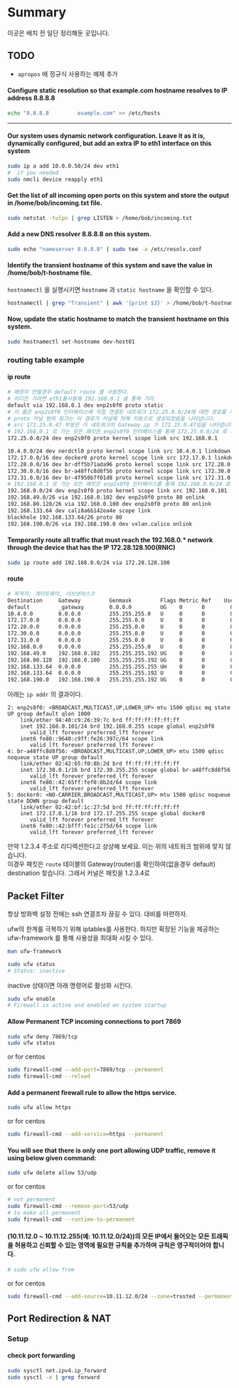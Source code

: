 # Summary
이곳은 배치 전 일단 정리해둔 곳입니다.

## TODO
- `apropos` 에 정규식 사용하는 예제 추가


#### Configure static resolution so that example.com hostname resolves to IP address 8.8.8.8
```bash
echo "8.8.8.8         example.com" >> /etc/hosts
``` 
---  

#### Our system uses dynamic network configuration. Leave it as it is, dynamically configured, but add an extra IP to eth1 interface on this system

```bash
sudo ip a add 10.0.0.50/24 dev eth1
#  if you needed
sudo nmcli device reapply eth1
```
#### Get the list of all incoming open ports on this system and store the output in /home/bob/incoming.txt file.
```bash
sudo netstat -tulpn | grep LISTEN > /home/bob/incoming.txt
```

#### Add a new DNS resolver 8.8.8.8 on this system.
```bash
sudo echo "nameserver 8.8.8.8" | sudo tee -a /etc/resolv.conf
```

#### Identify the transient hostname of this system and save the value in /home/bob/t-hostname file.
`hostnamectl` 을 실행시키면 `hostname` 과 `static hostname` 을 확인할 수 있다.
```bash
hostnamectl | grep "Transient" | awk '{print $3}' > /home/bob/t-hostname
```

#### Now, update the static hostname to match the transient hostname on this system.
```bash
sudo hostnamectl set-hostname dev-host01
```



### routing table example
#### ip route
```bash
# 매칭이 안될경우 default route 를 사용한다.
# 어디든 가려면 eth1를사용해 192.168.0.1 을 통해 가라
default via 192.168.0.1 dev enp2s0f0 proto static
# 이 줄은 enp2s0f0 인터페이스에 직접 연결된 네트워크 172.25.0.0/24에 대한 경로를 지정합니다. 
# proto 커널 범위 링크는 이 경로가 커널에 의해 자동으로 생성되었음을 나타냅니다.
# src 172.25.0.47 부분은 이 네트워크의 Gateway ip 가 172.25.0.47임을 나타냅니다.
# 192.168.0.1 로 가는 모든 패킷은 enp2s0f0 인터페이스를 통해 172.25.0.0/24 로 가라
172.25.0.0/24 dev enp2s0f0 proto kernel scope link src 192.168.0.1

10.4.0.0/24 dev nerdctl0 proto kernel scope link src 10.4.0.1 linkdown
172.17.0.0/16 dev docker0 proto kernel scope link src 172.17.0.1 linkdown
172.28.0.0/16 dev br-dff5b71ada96 proto kernel scope link src 172.28.0.1
172.30.0.0/16 dev br-a48ffc8d8f56 proto kernel scope link src 172.30.0.1
172.31.0.0/16 dev br-4f950b7f01d8 proto kernel scope link src 172.31.0.1
# 192.168.0.1 로 가는 모든 패킷은 enp2s0f0 인터페이스를 통해 192.168.0.0/24 로 가라
192.168.0.0/24 dev enp2s0f0 proto kernel scope link src 192.168.0.101
192.168.49.0/26 via 192.168.0.102 dev enp2s0f0 proto 80 onlink
192.168.80.128/26 via 192.168.0.100 dev enp2s0f0 proto 80 onlink
192.168.133.64 dev cali8a6b142ea4e scope link
blackhole 192.168.133.64/26 proto 80
192.168.190.0/26 via 192.168.190.0 dev vxlan.calico onlink
``` 

#### Temporarily route all traffic that must reach the 192.168.0.* network through the device that has the IP 172.28.128.100(RNIC)
```bash
sudo ip route add 192.168.0.0/24 via 172.28.128.100
```


#### route 
```bash
# 목적지, 게이트웨이, 서브넷마스크
Destination     Gateway         Genmask         Flags Metric Ref    Use Iface
default         _gateway        0.0.0.0         UG    0      0        0 enp2s0f0
10.4.0.0        0.0.0.0         255.255.255.0   U     0      0        0 nerdctl0
172.17.0.0      0.0.0.0         255.255.0.0     U     0      0        0 docker0
172.28.0.0      0.0.0.0         255.255.0.0     U     0      0        0 br-dff5b71ada96
172.30.0.0      0.0.0.0         255.255.0.0     U     0      0        0 br-a48ffc8d8f56
172.31.0.0      0.0.0.0         255.255.0.0     U     0      0        0 br-4f950b7f01d8
192.168.0.0     0.0.0.0         255.255.255.0   U     0      0        0 enp2s0f0
192.168.49.0    192.168.0.102   255.255.255.192 UG    0      0        0 enp2s0f0
192.168.80.128  192.168.0.100   255.255.255.192 UG    0      0        0 enp2s0f0
192.168.133.64  0.0.0.0         255.255.255.255 UH    0      0        0 cali8a6b142ea4e
192.168.133.64  0.0.0.0         255.255.255.192 U     0      0        0 *
192.168.190.0   192.168.190.0   255.255.255.192 UG    0      0        0 vxlan.calico
```
아래는 `ip addr` 의 결과이다.
```text
2: enp2s0f0: <BROADCAST,MULTICAST,UP,LOWER_UP> mtu 1500 qdisc mq state UP group default qlen 1000
    link/ether 94:40:c9:26:39:7c brd ff:ff:ff:ff:ff:ff
    inet 192.168.0.101/24 brd 192.168.0.255 scope global enp2s0f0
       valid_lft forever preferred_lft forever
    inet6 fe80::9640:c9ff:fe26:397c/64 scope link
       valid_lft forever preferred_lft forever
4: br-a48ffc8d8f56: <BROADCAST,MULTICAST,UP,LOWER_UP> mtu 1500 qdisc noqueue state UP group default
    link/ether 02:42:65:f0:8b:2d brd ff:ff:ff:ff:ff:ff
    inet 172.30.0.1/16 brd 172.30.255.255 scope global br-a48ffc8d8f56
       valid_lft forever preferred_lft forever
    inet6 fe80::42:65ff:fef0:8b2d/64 scope link
       valid_lft forever preferred_lft forever
5: docker0: <NO-CARRIER,BROADCAST,MULTICAST,UP> mtu 1500 qdisc noqueue state DOWN group default
    link/ether 02:42:bf:1c:27:5d brd ff:ff:ff:ff:ff:ff
    inet 172.17.0.1/16 brd 172.17.255.255 scope global docker0
       valid_lft forever preferred_lft forever
    inet6 fe80::42:bfff:fe1c:275d/64 scope link
       valid_lft forever preferred_lft forever
```
만약  1.2.3.4 주소로 리디렉션한다고 상상해 보세요. 이는 위의 네트워크 범위에 맞지 않습니다.  
이경우 패킷은 `route` 테이블의 Gateway(router)를 확인하여(없을경우 default) destination 찾습니다.
그래서 커널은 패킷을 1.2.3.4로 

## Packet Filter
항상 방화벽 설정 전에는 ssh 연결조차 끊길 수 있다.
대비를 마련하자.

ufw의 한계를 극복하기 위해 iptables를 사용한다.
하지만 확장된 기능을 제공하는 ufw-framework 를 통해 사용성을 최대화 시킬 수 있다.
```sh
man ufw-framework
```

```bash
sudo ufw status
# Status: inactive
```
inactive 상태이면 아래 명령어로 활성화 시킨다.
```bash
sudo ufw enable
# Firewall is active and enabled on system startup
```
#### Allow Permanent TCP incoming connections to port 7869
```bash
sudo ufw deny 7869/tcp
sudo ufw status
```
or for centos
```bash
sudo firewall-cmd --add-port=7869/tcp --permanent
sudo firewall-cmd --reload
```

#### Add a permanent firewall rule to allow the https service.
```bash
sudo ufw allow https
```
or for centos
```bash
sudo firewall-cmd --add-service=https --permanent
```

#### You will see that there is only one port allowing UDP traffic, remove it using below given command:
```bash
sudo ufw delete allow 53/udp
```
or for centos
```bash
# not permanent
sudo firewall-cmd --remove-port=53/udp
# to make all permanent
sudo firewall-cmd --runtime-to-permanent
```

#### (10.11.12.0 ~ 10.11.12.255(예: 10.11.12.0/24))의 모든 IP에서 들어오는 모든 트래픽을 허용하고 신뢰할 수 있는 영역에 필요한 규칙을 추가하며 규칙은 영구적이어야 합니다.
```bash
# sudo ufw allow from 
```
or for centos
```bash
sudo firewall-cmd --add-source=10.11.12.0/24 --zone=trusted --permanent
```

## Port Redirection & NAT

### Setup
#### check port forwarding
```bash
sudo sysctl net.ipv4.ip_forward
sudo sysctl -a | grep forward
```

